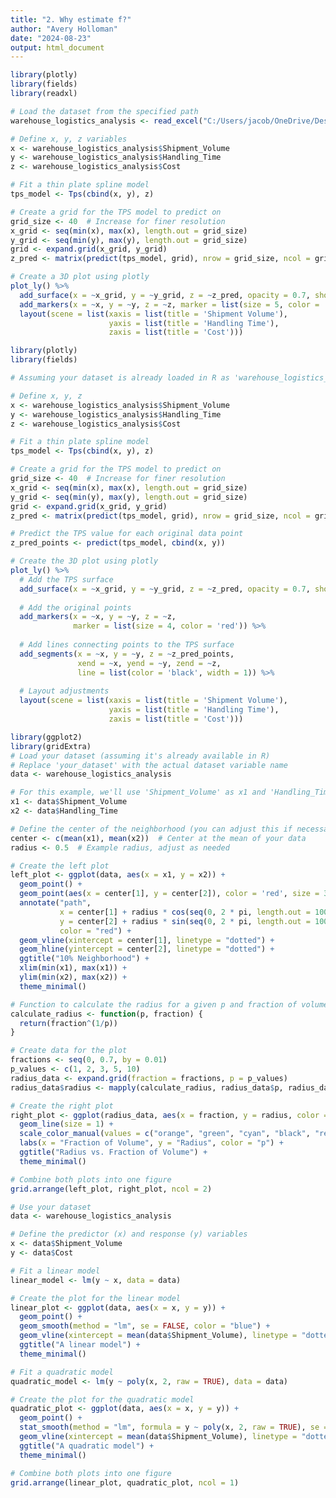 ---
title: "2. Why estimate f?"
author: "Avery Holloman"
date: "2024-08-23"
output: html_document
---

```{r}
library(plotly)
library(fields)
library(readxl)

# Load the dataset from the specified path
warehouse_logistics_analysis <- read_excel("C:/Users/jacob/OneDrive/Desktop/R Studio Projects 2024/Datasets/warehouse_logistics_analysis.xlsx")

# Define x, y, z variables
x <- warehouse_logistics_analysis$Shipment_Volume
y <- warehouse_logistics_analysis$Handling_Time
z <- warehouse_logistics_analysis$Cost

# Fit a thin plate spline model
tps_model <- Tps(cbind(x, y), z)

# Create a grid for the TPS model to predict on
grid_size <- 40  # Increase for finer resolution
x_grid <- seq(min(x), max(x), length.out = grid_size)
y_grid <- seq(min(y), max(y), length.out = grid_size)
grid <- expand.grid(x_grid, y_grid)
z_pred <- matrix(predict(tps_model, grid), nrow = grid_size, ncol = grid_size)

# Create a 3D plot using plotly
plot_ly() %>%
  add_surface(x = ~x_grid, y = ~y_grid, z = ~z_pred, opacity = 0.7, showscale = FALSE) %>%
  add_markers(x = ~x, y = ~y, z = ~z, marker = list(size = 5, color = 'red')) %>%
  layout(scene = list(xaxis = list(title = 'Shipment Volume'),
                      yaxis = list(title = 'Handling Time'),
                      zaxis = list(title = 'Cost')))

```


```{r}
library(plotly)
library(fields)

# Assuming your dataset is already loaded in R as 'warehouse_logistics_analysis'

# Define x, y, z
x <- warehouse_logistics_analysis$Shipment_Volume
y <- warehouse_logistics_analysis$Handling_Time
z <- warehouse_logistics_analysis$Cost

# Fit a thin plate spline model
tps_model <- Tps(cbind(x, y), z)

# Create a grid for the TPS model to predict on
grid_size <- 40  # Increase for finer resolution
x_grid <- seq(min(x), max(x), length.out = grid_size)
y_grid <- seq(min(y), max(y), length.out = grid_size)
grid <- expand.grid(x_grid, y_grid)
z_pred <- matrix(predict(tps_model, grid), nrow = grid_size, ncol = grid_size)

# Predict the TPS value for each original data point
z_pred_points <- predict(tps_model, cbind(x, y))

# Create the 3D plot using plotly
plot_ly() %>%
  # Add the TPS surface
  add_surface(x = ~x_grid, y = ~y_grid, z = ~z_pred, opacity = 0.7, showscale = FALSE) %>%
  
  # Add the original points
  add_markers(x = ~x, y = ~y, z = ~z, 
              marker = list(size = 4, color = 'red')) %>%
  
  # Add lines connecting points to the TPS surface
  add_segments(x = ~x, y = ~y, z = ~z_pred_points, 
               xend = ~x, yend = ~y, zend = ~z, 
               line = list(color = 'black', width = 1)) %>%
  
  # Layout adjustments
  layout(scene = list(xaxis = list(title = 'Shipment Volume'),
                      yaxis = list(title = 'Handling Time'),
                      zaxis = list(title = 'Cost')))

```

```{r}
library(ggplot2)
library(gridExtra)
# Load your dataset (assuming it's already available in R)
# Replace 'your_dataset' with the actual dataset variable name
data <- warehouse_logistics_analysis

# For this example, we'll use 'Shipment_Volume' as x1 and 'Handling_Time' as x2
x1 <- data$Shipment_Volume
x2 <- data$Handling_Time

# Define the center of the neighborhood (you can adjust this if necessary)
center <- c(mean(x1), mean(x2))  # Center at the mean of your data
radius <- 0.5  # Example radius, adjust as needed

# Create the left plot
left_plot <- ggplot(data, aes(x = x1, y = x2)) +
  geom_point() +
  geom_point(aes(x = center[1], y = center[2]), color = 'red', size = 3) +
  annotate("path",
           x = center[1] + radius * cos(seq(0, 2 * pi, length.out = 100)),
           y = center[2] + radius * sin(seq(0, 2 * pi, length.out = 100)),
           color = "red") +
  geom_vline(xintercept = center[1], linetype = "dotted") +
  geom_hline(yintercept = center[2], linetype = "dotted") +
  ggtitle("10% Neighborhood") +
  xlim(min(x1), max(x1)) +
  ylim(min(x2), max(x2)) +
  theme_minimal()

# Function to calculate the radius for a given p and fraction of volume
calculate_radius <- function(p, fraction) {
  return(fraction^(1/p))
}

# Create data for the plot
fractions <- seq(0, 0.7, by = 0.01)
p_values <- c(1, 2, 3, 5, 10)
radius_data <- expand.grid(fraction = fractions, p = p_values)
radius_data$radius <- mapply(calculate_radius, radius_data$p, radius_data$fraction)

# Create the right plot
right_plot <- ggplot(radius_data, aes(x = fraction, y = radius, color = as.factor(p))) +
  geom_line(size = 1) +
  scale_color_manual(values = c("orange", "green", "cyan", "black", "red")) +
  labs(x = "Fraction of Volume", y = "Radius", color = "p") +
  ggtitle("Radius vs. Fraction of Volume") +
  theme_minimal()

# Combine both plots into one figure
grid.arrange(left_plot, right_plot, ncol = 2)
```

```{r}
# Use your dataset
data <- warehouse_logistics_analysis

# Define the predictor (x) and response (y) variables
x <- data$Shipment_Volume
y <- data$Cost

# Fit a linear model
linear_model <- lm(y ~ x, data = data)

# Create the plot for the linear model
linear_plot <- ggplot(data, aes(x = x, y = y)) +
  geom_point() +
  geom_smooth(method = "lm", se = FALSE, color = "blue") +
  geom_vline(xintercept = mean(data$Shipment_Volume), linetype = "dotted", color = "red") +
  ggtitle("A linear model") +
  theme_minimal()

# Fit a quadratic model
quadratic_model <- lm(y ~ poly(x, 2, raw = TRUE), data = data)

# Create the plot for the quadratic model
quadratic_plot <- ggplot(data, aes(x = x, y = y)) +
  geom_point() +
  stat_smooth(method = "lm", formula = y ~ poly(x, 2, raw = TRUE), se = FALSE, color = "blue") +
  geom_vline(xintercept = mean(data$Shipment_Volume), linetype = "dotted", color = "red") +
  ggtitle("A quadratic model") +
  theme_minimal()

# Combine both plots into one figure
grid.arrange(linear_plot, quadratic_plot, ncol = 1)
```



